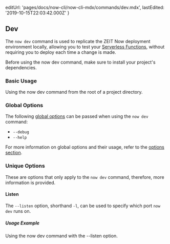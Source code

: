
  editUrl: 'pages/docs/now-cli/now-cli-mdx/commands/dev.mdx',
  lastEdited: '2019-10-15T22:03:42.000Z'
}

## Dev

The `now dev` command is used to replicate the ZEIT Now deployment environment locally, allowing you to test your [Serverless Functions](/docs/v2/serverless-functions/introduction), without requiring you to deploy each time a change is made.

<Note>
  Before using the <InlineCode>now dev</InlineCode> command, make sure to
  install your project's dependencies.
</Note>

### Basic Usage

<Snippet dark text="now dev" />
<Caption>Using the <InlineCode>now dev</InlineCode> command from the root of a project directory.</Caption>

### Global Options

The following [global options](#options) can be passed when using the `now dev` command:

- `--debug`
- `--help`

For more information on global options and their usage, refer to the [options section](#options).

### Unique Options

These are options that only apply to the `now dev` command, therefore, more information is provided.

#### Listen

The `--listen` option, shorthand `-l`, can be used to specify which port `now dev` runs on.

##### Usage Example

<Snippet dark text="now dev --listen 5005" />
<Caption>Using the <InlineCode>now dev</InlineCode> command with the <InlineCode>--listen</InlineCode> option.</Caption>
